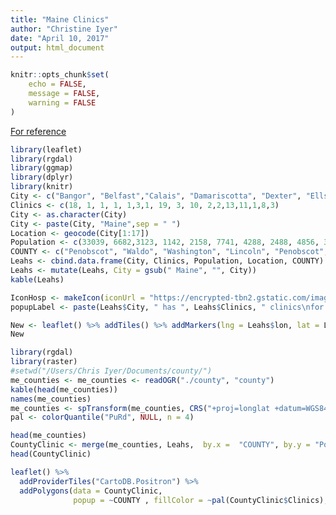 ```yaml
---
title: "Maine Clinics"
author: "Christine Iyer"
date: "April 10, 2017"
output: html_document
---
```


```r
knitr::opts_chunk$set(
	echo = FALSE,
	message = FALSE,
	warning = FALSE
)
```

[For reference](http://rpubs.com/chrisiyer/221519)

```r
library(leaflet)
library(rgdal)
library(ggmap)
library(dplyr)
library(knitr)
City <- c("Bangor", "Belfast","Calais", "Damariscotta", "Dexter", "Ellsworth", "Farmington", "Fort Kent", "Houlton", "Lewiston", "Machias", "Norway", "Presque Isle",  "Rockland", "Rumford", "Skowhegan","Waterville")
Clinics <- c(18, 1, 1, 1, 1,3,1, 19, 3, 10, 2,2,13,11,1,8,3)
City <- as.character(City)
City <- paste(City, "Maine",sep = " ")
Location <- geocode(City[1:17])
Population <- c(33039, 6682,3123, 1142, 2158, 7741, 4288, 2488, 4856, 36592, 1274, 2748, 9692, 7297, 4218, 6297, 15722)
COUNTY <- c("Penobscot", "Waldo", "Washington", "Lincoln", "Penobscot", "Hancock", "Franklin", "Aroostook", "Aroostook", "Androscoggin", "Washington", "Oxford", "Aroostook","Knox", "Oxford", "Somerset", "Kennebec")
Leahs <- cbind.data.frame(City, Clinics, Population, Location, COUNTY)
Leahs <- mutate(Leahs, City = gsub(" Maine", "", City))
kable(Leahs)
```

```r
IconHosp <- makeIcon(iconUrl = "https://encrypted-tbn2.gstatic.com/images?q=tbn:ANd9GcTaNgIjVruTY_rebXeXNgWuDQGMNrJ_rXaBZ0PIQzz-TCyzCcsddA", iconWidth = 31*215/230, iconHeight = 31, iconAnchorX = 31*215/230/2, iconAnchorY = 16)
popupLabel <- paste(Leahs$City, " has ", Leahs$Clinics, " clinics\nfor your abortion pleasure")
```


```r
New <- leaflet() %>% addTiles() %>% addMarkers(lng = Leahs$lon, lat = Leahs$lat, icon = IconHosp, popup = popupLabel) %>% setView(lng = -70.0589, lat = 43.3601, zoom = 6) %>% addProviderTiles("CartoDB.Positron")
New
```

```r
library(rgdal)
library(raster)
#setwd("/Users/Chris Iyer/Documents/county/")
me_counties <- me_counties <- readOGR("./county", "county")
kable(head(me_counties))
names(me_counties)
me_counties <- spTransform(me_counties, CRS("+proj=longlat +datum=WGS84"))
pal <- colorQuantile("PuRd", NULL, n = 4)

```

```r
head(me_counties)
CountyClinic <- merge(me_counties, Leahs,  by.x =  "COUNTY", by.y = "Population")
head(CountyClinic)

```


```r
leaflet() %>% 
  addProviderTiles("CartoDB.Positron") %>% 
  addPolygons(data = CountyClinic,
              popup = ~COUNTY , fillColor = ~pal(CountyClinic$Clinics), color = "##D46A6A", weight = 1)
```

